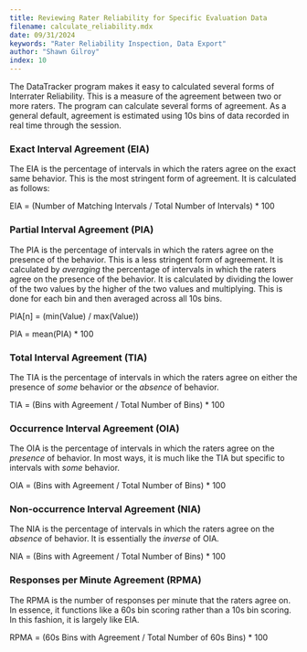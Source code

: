 ```yaml
---
title: Reviewing Rater Reliability for Specific Evaluation Data
filename: calculate_reliability.mdx
date: 09/31/2024
keywords: "Rater Reliability Inspection, Data Export"
author: "Shawn Gilroy"
index: 10
---
```


The DataTracker program makes it easy to calculated several forms of Interrater Reliability. This is a measure of the agreement between two or more raters. The program can calculate several forms of agreement. As a general default, agreement is estimated using 10s bins of data recorded in real time through the session.

### Exact Interval Agreement (EIA)

The EIA is the percentage of intervals in which the raters agree on the exact same behavior. This is the most stringent form of agreement. It is calculated as follows:

EIA = (Number of Matching Intervals / Total Number of Intervals) \* 100

### Partial Interval Agreement (PIA)

The PIA is the percentage of intervals in which the raters agree on the presence of the behavior. This is a less stringent form of agreement. It is calculated by _averaging_ the percentage of intervals in which the raters agree on the presence of the behavior. It is calculated by dividing the lower of the two values by the higher of the two values and multiplying. This is done for each bin and then averaged across all 10s bins.

PIA[n] = (min(Value) / max(Value))

PIA = mean(PIA) \* 100

### Total Interval Agreement (TIA)

The TIA is the percentage of intervals in which the raters agree on either the presence of _some_ behavior or the _absence_ of behavior.

TIA = (Bins with Agreement / Total Number of Bins) \* 100

### Occurrence Interval Agreement (OIA)

The OIA is the percentage of intervals in which the raters agree on the _presence_ of behavior. In most ways, it is much like the TIA but specific to intervals with _some_ behavior.

OIA = (Bins with Agreement / Total Number of Bins) \* 100

### Non-occurrence Interval Agreement (NIA)

The NIA is the percentage of intervals in which the raters agree on the _absence_ of behavior. It is essentially the _inverse_ of OIA.

NIA = (Bins with Agreement / Total Number of Bins) \* 100

### Responses per Minute Agreement (RPMA)

The RPMA is the number of responses per minute that the raters agree on. In essence, it functions like a 60s bin scoring rather than a 10s bin scoring. In this fashion, it is largely like EIA.

RPMA = (60s Bins with Agreement / Total Number of 60s Bins) \* 100
